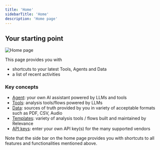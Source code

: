 ```yaml
---
title: 'Home'
sidebarTitle: 'Home'
description: 'Home page'
---
```


## Your starting point
![Home page](/images/general/home.png)

This page provides you with 
* shortcuts to your latest Tools, Agents and Data
* a list of recent activities


### Key concepts
* [Agent](/get-started/key-concepts/agent): your own AI assistant powered by LLMs and tools
* [Tools](/get-started/key-concepts/tools): analysis tools/flows powered by LLMs
* [Data](/get-started/key-concepts/data): sources of truth provided by you in variety of acceptable formats such as PDF, CSV, Audio
* [Templates](/get-started/key-concepts/templates): variety of analysis tools / flows built and maintained by Relevance
* [API keys](/get-started/key-concepts/api-keys): enter your own API key(s) for the many supported vendors 

Note that the side bar on the home page provides you with shortcuts to all features and functionalities mentioned above.                  
